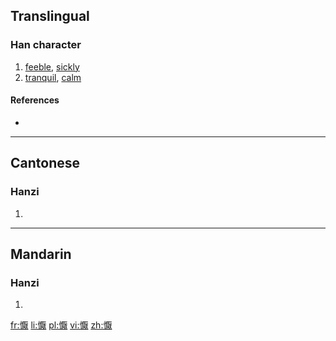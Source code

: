 {{also|恹}}
==Translingual==

===Han character===
{{Han char|rn=61|rad=心|as=14|sn=17|four=9103<sub>4</sub>|canj=心一日大 (PMAK)}}

# [[feeble]], [[sickly]]
# [[tranquil]], [[calm]]

====References====
* {{Han ref|kx=0407.161|dkj=11357|hdz=42364.170|uh=61E8|ud=25064|bh=ECE6|bd=60646}}

----

==Cantonese==

===Hanzi===
{{yue-hanzi|jyut=[[jim1]]|y=yim1|sim=恹}}

# {{defn|lang=yue|sort=心14}}

----

==Mandarin==

===Hanzi===
{{cmn-hanzi|sim=恹|pin=[[yān]] ([[yan1]])|wg=yen<sup>1</sup>}}

# {{defn|lang=cmn|sort=心14}}

[[fr:懨]]
[[li:懨]]
[[pl:懨]]
[[vi:懨]]
[[zh:懨]]